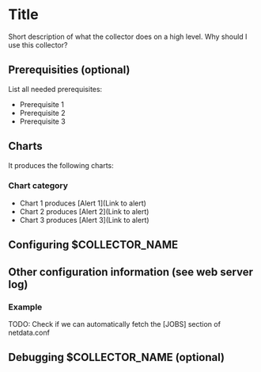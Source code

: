 <!--
title: $COLLECTOR_NAME monitoring with Netdata
description:
custom_edit_url:
keywords: [keywords, describing, the main topics]
-->

# Title


Short description of what the collector does on a high level.
Why should I use this collector?

## Prerequisities (optional)

List all needed prerequisites:

- Prerequisite 1
- Prerequisite 2
- Prerequisite 3

## Charts

It produces the following charts:

### Chart category

- Chart 1 produces [Alert 1](Link to alert)
- Chart 2 produces [Alert 2](Link to alert)
- Chart 3 produces [Alert 3](Link to alert)

## Configuring $COLLECTOR_NAME

<CollectorConfiguration configURL="" moduleName="PLUGIN/COLLECTOR.conf" />

## Other configuration information (see web server log)

### Example

TODO: Check if we can automatically fetch the [JOBS] section of netdata.conf

## Debugging $COLLECTOR_NAME (optional)

<CollectorDebug pluginName="" collectorName="" />
